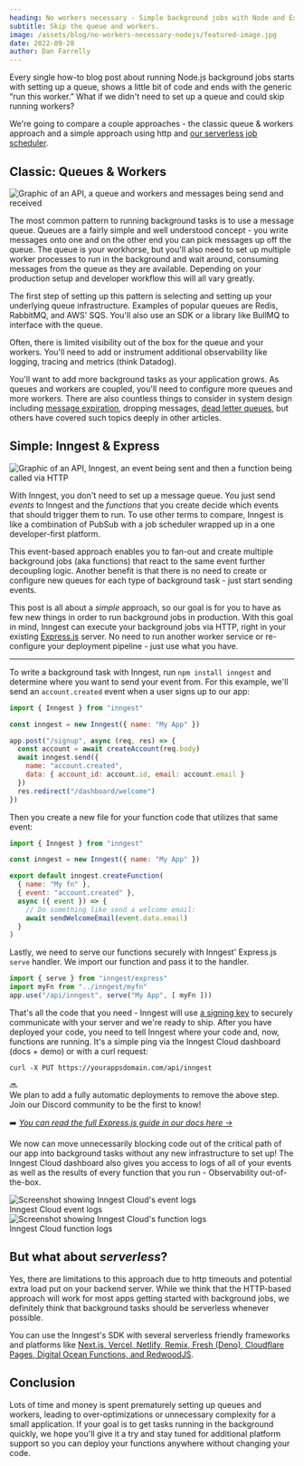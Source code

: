 ```yaml
---
heading: No workers necessary - Simple background jobs with Node and Express
subtitle: Skip the queue and workers.
image: /assets/blog/no-workers-necessary-nodejs/featured-image.jpg
date: 2022-09-28
author: Dan Farrelly
---
```


Every single how-to blog post about running Node.js background jobs starts with setting up a queue, shows a little bit of code and ends with the generic “run this worker.” What if we didn't need to set up a queue and could skip running workers?

We're going to compare a couple approaches - the classic queue & workers approach and a simple approach using http and [our serverless job scheduler](/blog/modern-serverless-job-scheduler).

## Classic: Queues & Workers

![Graphic of an API, a queue and workers and messages being send and received](/assets/blog/no-workers-necessary-nodejs/queue-and-workers.png)

The most common pattern to running background tasks is to use a message queue. Queues are a fairly simple and well understood concept - you write messages onto one and on the other end you can pick messages up off the queue. The queue is your workhorse, but you'll also need to set up multiple worker processes to run in the background and wait around, consuming messages from the queue as they are available. Depending on your production setup and developer workflow this will all vary greatly.

The first step of setting up this pattern is selecting and setting up your underlying queue infrastructure. Examples of popular queues are Redis, RabbitMQ, and AWS' SQS. You'll also use an SDK or a library like BullMQ to interface with the queue.

Often, there is limited visibility out of the box for the queue and your workers. You'll need to add or instrument additional observability like logging, tracing and metrics (think Datadog).

You'll want to add more background tasks as your application grows. As queues and workers are coupled, you'll need to configure more queues and more workers. There are also countless things to consider in system design including [message expiration](https://medium.com/event-driven-utopia/message-expiration-pattern-explained-fdaf2c10d2de), dropping messages, [dead letter queues](https://www.rabbitmq.com/dlx.html), but others have covered such topics deeply in other articles.

## Simple: Inngest & Express

![Graphic of an API, Inngest, an event being sent and then a function being called via HTTP](/assets/blog/no-workers-necessary-nodejs/inngest-http.png)


With Inngest, you don't need to set up a message queue. You just send *events* to Inngest and the *functions* that you create decide which events that should trigger them to run. To use other terms to compare, Inngest is like a combination of PubSub with a job scheduler wrapped up in a one developer-first platform.

This event-based approach enables you to fan-out and create multiple background jobs (aka functions) that react to the same event further decoupling logic. Another benefit is that there is no need to create or configure new queues for each type of background task - just start sending events.

This post is all about a *simple* approach, so our goal is for you to have as few new things in order to run background jobs in production. With this goal in mind, Inngest can execute your background jobs via HTTP, right in your existing [Express.js](https://expressjs.com/) server. No need to run another worker service or re-configure your deployment pipeline - just use what you have.

---

To write a background task with Inngest, run `npm install inngest` and determine where you want to send your event from. For this example, we'll send an `account.created` event when a user signs up to our app:

```js
import { Inngest } from "inngest"

const inngest = new Inngest({ name: "My App" })

app.post("/signup", async (req, res) => {
  const account = await createAccount(req.body)
  await inngest.send({
    name: "account.created",
    data: { account_id: account.id, email: account.email }
  })
  res.redirect("/dashboard/welcome")
})
```

Then you create a new file for your function code that utilizes that same event:

```js
import { Inngest } from "inngest"

const inngest = new Inngest({ name: "My App" })

export default inngest.createFunction(
  { name: "My fn" },
  { event: "account.created" },
  async ({ event }) => {
    // Do something like send a welcome email:
    await sendWelcomeEmail(event.data.email)
  }
)
```

Lastly, we need to serve our functions securely with Inngest' Express.js `serve` handler. We import our function and pass it to the handler.

```js
import { serve } from "inngest/express"
import myFn from "../inngest/myfn"
app.use("/api/inngest", serve("My App", [ myFn ]))
```

That's all the code that you need - Inngest will use [a signing key](https://app.inngest.com/secrets) to securely communicate with your server and we're ready to ship. After you have deployed your code, you need to tell Inngest where your code and, now, functions are running. It's a simple ping via the Inngest Cloud dashboard (docs + demo) or with a curl request:

```shell
curl -X PUT https://yourappsdomain.com/api/inngest
```

<aside className="flex flex-row gap-4 items-center">
  <div>🔜</div>
  <div>We plan to add a fully automatic deployments to remove the above step. Join our Discord community to be the first to know!</div>
</aside>

➡️ _[You can read the full Express.js guide in our docs here →](/docs/frameworks/express?ref=blog-no-workers-necessary)_

We now can move unnecessarily blocking code out of the critical path of our app into background tasks without any new infrastructure to set up! The Inngest Cloud dashboard also gives you access to logs of all of your events as well as the results of every function that you run - Observability out-of-the-box.

<div className="blog-image-container:2">
  <fig>
    <img
      src="/assets/blog/no-workers-necessary-nodejs/screenshot-event-logs.png"
      alt="Screenshot showing Inngest Cloud's event logs"
      className="rounded-sm"
      style={{ marginBottom: "0.5rem"}}
    />
    <figcaption className="text-xs text-center italic">
      Inngest Cloud event logs
    </figcaption>
  </fig>
  <fig>
    <img
      src="/assets/blog/no-workers-necessary-nodejs/screenshot-function-logs.png"
      alt="Screenshot showing Inngest Cloud's function logs"
      className="rounded-sm"
      style={{ marginBottom: "0.5rem"}}
    />
    <figcaption className="text-xs text-center italic">
      Inngest Cloud function logs
    </figcaption>
  </fig>
</div>

## But what about *serverless*?

Yes, there are limitations to this approach due to http timeouts and potential extra load put on your backend server. While we think that the HTTP-based approach will work for most apps getting started with background jobs, we definitely think that background tasks should be serverless whenever possible.

You can use the Inngest's SDK with several serverless friendly frameworks and platforms like [Next.js, Vercel, Netlify, Remix, Fresh (Deno), Cloudflare Pages, Digital Ocean Functions, and RedwoodJS](/docs/sdk/serve?ref=blog-no-workers-necessary).

## Conclusion

Lots of time and money is spent prematurely setting up queues and workers, leading to over-optimizations or unnecessary complexity for a small application. If your goal is to get tasks running in the background quickly, we hope you'll give it a try and stay tuned for additional platform support so you can deploy your functions anywhere without changing your code.
